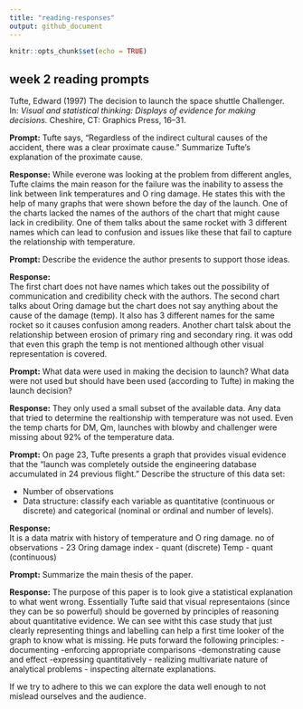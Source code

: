 ```yaml
---
title: "reading-responses"
output: github_document
---
```


```r
knitr::opts_chunk$set(echo = TRUE)
```

## week 2 reading prompts  

Tufte, Edward (1997) The decision to launch the space shuttle Challenger. 
In: *Visual and statistical thinking: Displays of evidence for making
decisions.* Cheshire, CT: Graphics Press, 16--31.

**Prompt:** Tufte says, "Regardless of the indirect cultural causes of the
accident, there was a clear proximate cause." Summarize Tufte's explanation 
of the proximate cause.  

**Response:** 
While everone was looking at the problem from different angles, Tufte claims the main reason for the failure was the inability to assess the link between link temperatures and O ring damage. He states this with the help of many graphs that were shown before the day of the launch. One of the charts lacked the names of the authors of the chart that might cause lack in credibility. One of them talks about the same rocket with 3 different names which can lead to confusion and issues like these that fail to capture the relationship with temperature.

**Prompt:** Describe the evidence the author presents to support those ideas.

**Response:**  
The first chart does not have names which takes out the possibility of communication and credibility check with the authors. The second chart talks about Oring damage but the chart does not say anything about the cause of the damage (temp). It also has 3 different names for the same rocket so it causes confusion among readers. Another chart talsk about the relationship between erosion of primary ring and secondary ring. it was odd that even this graph the temp is not mentioned although other visual representation is covered.

**Prompt:** What data were used in making the decision to launch? What data 
were not used but should have been used (according to Tufte) in making the
launch decision?

**Response:** 
They only used a small subset of the available data.
Any data that tried to determine the realtionship with temperature was not used. Even the temp charts for DM, Qm, launches with blowby and challenger were missing about 92% of the temperature data.


**Prompt:** On page 23, Tufte presents a graph that provides visual evidence
that the "launch was completely outside the engineering database accumulated 
in 24 previous flight." Describe the structure of this data set:

- Number of observations 
- Data structure: classify each variable as quantitative (continuous or discrete) and categorical (nominal or ordinal and number of levels). 

**Response:**  
It is a data matrix with history of temperature and O ring damage.
no of observations - 23
Oring damage index - quant (discrete)
Temp - quant (continuous)

**Prompt:** Summarize the main thesis of the paper.  

**Response:** 
The purpose of this paper is to look give a statistical explanation to what went wrong. Essentially Tufte said that visual representaions (since they can be so powerful) should be governed by principles of reasoning about quantitative evidence. We can see witht this case study that just clearly representing things and labelling can help a first time looker of the graph to know what is missing. He puts forward the following principles:
- documenting
-enforcing appropriate comparisons
-demonstrating cause and effect
-expressing quantitatively
- realizing multivariate nature of analytical problems
- inspecting alternate explanations.

If we try to adhere to this we can explore the data well enough to not mislead ourselves and the audience.

